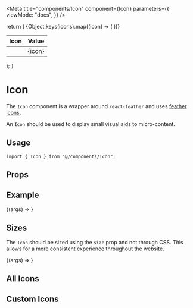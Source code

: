 
<Meta
  title="components/Icon"
  component={Icon}
  parameters={{
    viewMode: "docs",
  }}
/>

  return (
    <table>
      <thead>
        <tr>
          <th>Icon</th>
          <th>Value</th>
        </tr>
      </thead>
      <tbody>
        {Object.keys(icons).map((icon) => (
          <tr key={icon}>
            <td>
              <Icon icon={icon} size={size} />
            </td>
            <td>{icon}</td>
          </tr>
        ))}
      </tbody>
    </table>
  );
}

# Icon

The `Icon` component is a wrapper around `react-feather` and uses [feather icons](https://feathericons.com).

An `Icon` should be used to display small visual aids to micro-content.

## Usage

```tsx
import { Icon } from "@/components/Icon";
```

## Props

<ArgsTable component={Icon} />

## Example

<Canvas>
  <Story name="Default" args={{ icon: "Coffee" }}>
    {(args) => <Icon {...args} />}
  </Story>
</Canvas>

## Sizes

The `Icon` should be sized using the `size` prop and not through CSS. This allows for a more consistent experience throughout the website.

<Canvas>
  <Story name="Sizes" args={{ icon: "Command", size: "large" }}>
    {(args) => <Icon {...args} />}
  </Story>
</Canvas>

## All Icons

<Icons icons={featherIcons} />

## Custom Icons

<Icons icons={customIcons} size="largest" />
